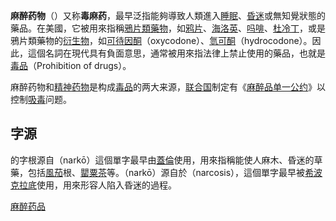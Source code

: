 {{about|法律上禁止或高度限制的麻醉物|可合法使用，能使人短暂、可逆性地丧失知觉的药物|麻醉药}}
{{Multiple issues|
{{disputed|time=2018-11-20T14:19:15+00:00}}
{{Unreferenced|time=2020-02-11T01:16:48+00:00}}
}}
{{medical}}
{{藥學}}
{{Wikisourceshas|麻醉品单一公约|中华人民共和国药品管理法|麻醉药品和精神药品管理条例}}

'''麻醉药物'''（{{lang-en|narcotic}}）又称'''毒麻药'''，最早泛指能夠導致人類進入[[睡眠|睡眠]]、[[昏迷|昏迷]]或無知覺狀態的藥品。在美國，它被用來指稱[[鴉片類藥物|鴉片類藥物]]，如[[鸦片|鸦片]]、[[海洛英|海洛英]]、[[吗啡|吗啡]]、[[杜冷丁|杜冷丁]]，或是鴉片類藥物的[[衍生物|衍生物]]，如[[可待因酮|可待因酮]]（oxycodone）、[[氫可酮|氫可酮]]（hydrocodone）。因此，這個名詞在現代具有負面意思，通常被用來指法律上禁止使用的藥品，也就是[[毒品|毒品]]（Prohibition of drugs）。 

麻醉药物和[[精神药物|精神药物]]是构成[[毒品|毒品]]的两大来源，[[联合国|联合国]]制定有《[[麻醉品单一公约|麻醉品单一公约]]》以控制[[吸毒|吸毒]]问题。
==字源==
{{lang-en|narcotic}}的字根源自{{lang-grc|ναρκῶ}}（narkō）這個單字最早由[[蓋倫|蓋倫]]使用，用來指稱能使人麻木、昏迷的草藥，包括[[風茄|風茄]]根、[[罌粟茶|罌粟茶]]等。{{lang-grc|ναρκῶ}}（narkō）源自於{{lang-grc|ναρκωσις }}（narcosis），這個單字最早被[[希波克拉底|希波克拉底]]使用，用來形容人陷入昏迷的過程。
{{Authority control}}
{{Pharm-stub}}
[[Category:麻醉药品|]]